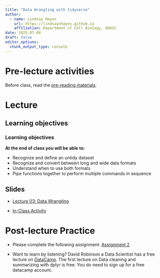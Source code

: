```yaml
---
title: "Data Wrangling with tidyverse"
author: 
  - name: Lindsay Hayes
    url: https://lindsaynhayes.github.io
    affiliation: Department of Cell Biology, OUHSC
date: 2025-07-08
draft: false
editor_options: 
  chunk_output_type: console
---
```


# Pre-lecture activities

Before class, read the [pre-reading materials](https://lindsaynhayes.github.io/introR2025/readings/index_R03.html).

# Lecture

## Learning objectives

::: callout-note
### Learning objectives

**At the end of class you will be able to:**

-   Recognize and define an untidy dataset
-   Recognize and convert between long and wide data formats
-   Understand when to use both formats
-   Pipe functions together to perform multiple commands in sequence
:::

## Slides

-   [Lecture 03: Data Wrangling](https://docs.google.com/presentation/d/1CvrEcEF3C8ONxAdxeeFEl-AS_QRERKnlYdNjv6HGkm4/edit?slide=id.g34006f07791_0_0#slide=id.g34006f07791_0_0)

-   [In-Class Activity](https://lindsaynhayes.github.io/introR2025/activities/classwork03/classwork_L03.html)

# Post-lecture Practice

- Please complete the following assignment: [Assignment 2](https://lindsaynhayes.github.io/introR2025/projects/index_A02.html){target="_blank"}

- Want to learn by listening? David Robinson a Data Scientist has a free lecture on [DataCamp](https://app.datacamp.com/learn/courses/exploratory-data-analysis-in-r-case-study). The first lecture on Data cleaning and summarizing with dplyr is free. You do need to sign up for a free datacamp account.
